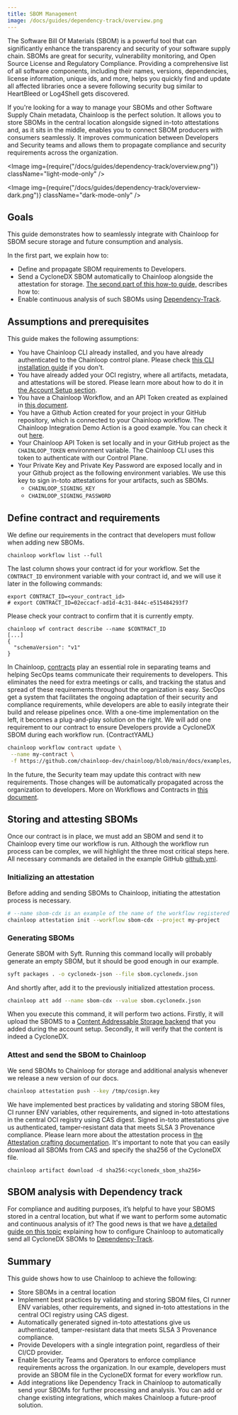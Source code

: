 ```yaml
---
title: SBOM Management
image: /docs/guides/dependency-track/overview.png
---
```


The Software Bill Of Materials (SBOM) is a powerful tool that can significantly enhance the transparency and security of your software supply chain. SBOMs are great for security, vulnerability monitoring, and Open Source License and Regulatory Compliance. Providing a comprehensive list of all software components, including their names, versions, dependencies, license information, unique ids, and more, helps you quickly find and update all affected libraries once a severe following security bug similar to HeartBleed or Log4Shell gets discovered.

If you're looking for a way to manage your SBOMs and other Software Supply Chain metadata, Chainloop is the perfect solution. It allows you to store SBOMs in the central location alongside signed in-toto attestations and, as it sits in the middle, enables you to connect SBOM producers with consumers seamlessly. It improves communication between Developers and Security teams and allows them to propagate compliance and security requirements across the organization.

<Image img={require("/docs/guides/dependency-track/overview.png")} className="light-mode-only" />

<Image img={require("/docs/guides/dependency-track/overview-dark.png")} className="dark-mode-only" />


## Goals

This guide demonstrates how to seamlessly integrate with Chainloop for SBOM secure storage and future consumption and analysis.

In the first part, we explain how to:
* Define and propagate SBOM requirements to Developers.
* Send a CycloneDX SBOM automatically to Chainloop alongside the attestation for storage.
[The second part of this how-to guide,](/guides/dependency-track) describes how to:
* Enable continuous analysis of such SBOMs using [Dependency-Track](https://github.com/DependencyTrack/dependency-track).

## Assumptions and prerequisites

This guide makes the following assumptions:
* You have Chainloop CLI already installed, and you have already authenticated to the Chainloop control plane. Please check [this CLI installation guide](/getting-started/installation) if you don't.
* You have already added your OCI registry, where all artifacts, metadata, and attestations will be stored. Please learn more about how to do it in [the Account Setup section](/getting-started/setup).
* You have a Chainloop Workflow, and an API Token created as explained in [this document](/getting-started/workflow-definition).
* You have a Github Action created for your project in your GitHub repository, which is connected to your Chainloop workflow. The Chainloop Integration Demo Action is a good example. You can check it out [here](https://github.com/chainloop-dev/integration-demo/blob/main/chainloop-demo/github-workflow/release.v1.yaml).
* Your Chainloop API Token is set locally and in your GitHub project as the `CHAINLOOP_TOKEN` environment variable. The Chainloop CLI uses this token to authenticate with our Control Plane.
* Your Private Key and Private Key Password are exposed locally and in your Github project as the following environment variables. We use this key to sign in-toto attestations for your artifacts, such as SBOMs.
  * `CHAINLOOP_SIGNING_KEY`
  * `CHAINLOOP_SIGNING_PASSWORD`

## Define contract and requirements

We define our requirements in the contract that developers must follow when adding new SBOMs. 
```
chainloop workflow list --full
```
The last column shows your contract id for your workflow. Set the `CONTRACT_ID` environment variable with your contract id, and we will use it later in the following commands:
```
export CONTRACT_ID=<your_contract_id>
# export CONTRACT_ID=02eccacf-ad1d-4c31-844c-e515484293f7 
```

Please check your contract to confirm that it is currently empty.
```
chainloop wf contract describe --name $CONTRACT_ID
[...]
{
  "schemaVersion": "v1"
}
```

In Chainloop, [contracts](/getting-started/workflow-definition#workflow-and-contract-creation) play an essential role in separating teams and helping SecOps teams communicate their requirements to developers. This eliminates the need for extra meetings or calls, and tracking the status and spread of these requirements throughout the organization is easy. SecOps get a system that facilitates the ongoing adaptation of their security and compliance requirements, while developers are able to easily integrate their build and release pipelines once. With a one-time implementation on the left, it becomes a plug-and-play solution on the right.
We will add one requirement to our contract to ensure Developers provide a CycloneDX SBOM during each workflow run.
<CodeBlock language="yaml" title="contract.yaml">
  {ContractYAML}
</CodeBlock>

```bash
chainloop workflow contract update \
 --name my-contract \
 -f https://github.com/chainloop-dev/chainloop/blob/main/docs/examples/contracts/sbom/cyclonedx.yaml
```

In the future, the Security team may update this contract with new requirements. Those changes will be automatically propagated across the organization to developers. More on Workflows and Contracts in [this document](/getting-started/workflow-definition).

## Storing and attesting SBOMs
Once our contract is in place, we must add an SBOM and send it to Chainloop every time our workflow is run. 
Although the workflow run process can be complex, we will highlight the three most critical steps here. All necessary commands are detailed in the example GitHub [github.yml](https://github.com/chainloop-dev/chainloop/blob/main/docs/examples/ci-workflows/github.yaml).
### Initializing an attestation
Before adding and sending SBOMs to Chainloop, initiating the attestation process is necessary.
```bash
# --name sbom-cdx is an example of the name of the workflow registered in Chainloop's control plane
chainloop attestation init --workflow sbom-cdx --project my-project
```
### Generating SBOMs
Generate SBOM with Syft. Running this command locally will probably generate an empty SBOM, but it should be good enough in our example.

```bash
syft packages . -o cyclonedx-json --file sbom.cyclonedx.json
```
And shortly after, add it to the previously initialized attestation process. 
```bash
chainloop att add --name sbom-cdx --value sbom.cyclonedx.json
```

When you execute this command, it will perform two actions. Firstly, it will upload the SBOMS to a [Content Addressable Storage backend](../../reference/operator/cas-backend) that you added during the account setup. Secondly, it will verify that the content is indeed a CycloneDX.

### Attest and send the SBOM to Chainloop
We send SBOMs to Chainloop for storage and additional analysis whenever we release a new version of our docs. 

```bash
chainloop attestation push --key /tmp/cosign.key
```

We have implemented best practices by validating and storing SBOM files, CI runner ENV variables, other requirements, and signed in-toto attestations in the central OCI registry using CAS digest. Signed in-toto attestations give us authenticated, tamper-resistant data that meets SLSA 3 Provenance compliance. Please learn more about the attestation process in [the Attestation crafting documentation](/getting-started/attestation-crafting).
It's important to note that you can easily download all SBOMs from CAS and specify the sha256 of the CycloneDX file.
```
chainloop artifact download -d sha256:<cyclonedx_sbom_sha256>
```
## SBOM  analysis with Dependency track
For compliance and auditing purposes, it’s helpful to have your SBOMS stored in a central location, but what if we want to perform some automatic and continuous analysis of it? The good news is that we have [a detailed guide on this topic](/guides/dependency-track) explaining how to configure Chainloop to automatically send all CycloneDX SBOMs to [Dependency-Track](https://github.com/DependencyTrack/dependency-track). 

## Summary
This guide shows how to use Chainloop to achieve the following:

* Store SBOMs in a central location
* Implement best practices by validating and storing SBOM files, CI runner ENV variables, other requirements, and signed in-toto attestations in the central OCI registry using CAS digest. 
* Automatically generated signed in-toto attestations give us authenticated, tamper-resistant data that meets SLSA 3 Provenance compliance.
* Provide Developers with a single integration point, regardless of their CI/CD provider.
* Enable Security Teams and Operators to enforce compliance requirements across the organization. In our example, developers must provide an SBOM file in the CycloneDX format for every workflow run.
* Add integrations like Dependency Track in Chainloop to automatically send your SBOMs for further processing and analysis. You can add or change existing integrations, which makes Chainloop a future-proof solution.
